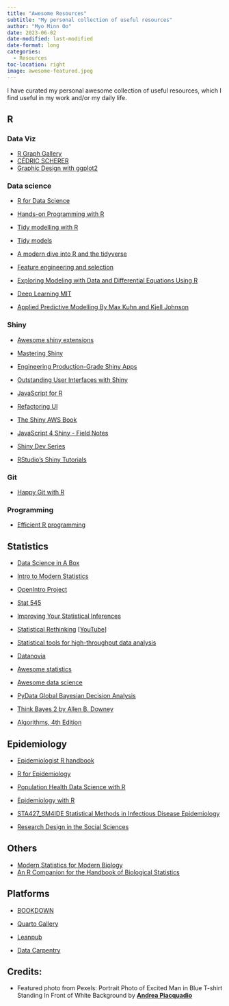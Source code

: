```yaml
---
title: "Awesome Resources"
subtitle: "My personal collection of useful resources"
author: "Myo Minn Oo"
date: 2023-06-02
date-modified: last-modified
date-format: long
categories: 
  - Resources
toc-location: right
image: awesome-featured.jpeg
---
```


I have curated my personal awesome collection of useful resources, which I find useful in my work and/or my daily life.

## R

### Data Viz

-   [R Graph Gallery](https://r-graph-gallery.com/index.html)
-   [CÉDRIC SCHERER](https://www.cedricscherer.com/)
-   [Graphic Design with ggplot2](https://rstudio-conf-2022.github.io/ggplot2-graphic-design/)

### Data science

-   [R for Data Science](https://r4ds.hadley.nz/)

-   [Hands-on Programming with R](https://rstudio-education.github.io/hopr/)

-   [Tidy modelling with R](https://www.tmwr.org/)

-   [Tidy models](https://www.tidymodels.org/)

-   [A modern dive into R and the tidyverse](https://moderndive.com/)

-   [Feature engineering and selection](http://www.feat.engineering/)

-   [Exploring Modeling with Data and Differential Equations Using R](https://jmzobitz.github.io/ModelingWithR/)

-   [Deep Learning MIT](https://www.deeplearningbook.org/)

-   [Applied Predictive Modelling By Max Kuhn and Kjell Johnson](http://appliedpredictivemodeling.com/)

### Shiny

-   [Awesome shiny extensions](https://github.com/nanxstats/awesome-shiny-extensions)

-   [Mastering Shiny](https://mastering-shiny.org/)

-   [Engineering Production-Grade Shiny Apps](https://engineering-shiny.org/index.html)

-   [Outstanding User Interfaces with Shiny](https://unleash-shiny.rinterface.com/index.html)

-   [JavaScript for R](https://book.javascript-for-r.com/)

-   [Refactoring UI](https://www.refactoringui.com/)

-   [The Shiny AWS Book](https://business-science.github.io/shiny-production-with-aws-book/)

-   [JavaScript 4 Shiny - Field Notes](https://connect.thinkr.fr/js4shinyfieldnotes/)

-   [Shiny Dev Series](https://shinydevseries.com/)

-   [RStudio's Shiny Tutorials](https://shiny.posit.co/r/getstarted/shiny-basics/lesson1/index.html)

### Git

-   [Happy Git with R](https://happygitwithr.com/)

### Programming

-   [Efficient R programming](https://csgillespie.github.io/efficientR/)

## Statistics

-   [Data Science in A Box](https://datasciencebox.org/)

-   [Intro to Modern Statistics](https://openintro-ims.netlify.app/)

-   [OpenIntro Project](https://www.openintro.org/)

-   [Stat 545](https://stat545.com/)

-   [Improving Your Statistical Inferences](https://lakens.github.io/statistical_inferences/)

-   [Statistical Rethinking](https://github.com/rmcelreath/stat_rethinking_2023) \[[YouTube](https://youtube.com/playlist?list=PLDcUM9US4XdPz-KxHM4XHt7uUVGWWVSus)\]

-   [Statistical tools for high-throughput data analysis](http://www.sthda.com/english/)

-   [Datanovia](https://www.datanovia.com/en/)

-   [Awesome statistics](https://github.com/erikgahner/awesome-statistics)

-   [Awesome data science](https://github.com/academic/awesome-datascience)

-   [PyData Global Bayesian Decision Analysis](https://github.com/mhoehle/BayesianDecisionAnalysis)

-   [Think Bayes 2 by Allen B. Downey](http://allendowney.github.io/ThinkBayes2/)

-   [Algorithms, 4th Edition](https://algs4.cs.princeton.edu/home/)

## Epidemiology

-   [Epidemiologist R handbook](https://epirhandbook.com/en/)

-   [R for Epidemiology](https://www.r4epi.com/)

-   [Population Health Data Science with R](https://bookdown.org/taragonmd/phds/)

-   [Epidemiology with R](https://global.oup.com/academic/product/epidemiology-with-r-9780198841333?cc=us&lang=en&#)

-   [STA427_SM4IDE Statistical Methods in Infectious Disease Epidemiology](https://github.com/mhoehle/STA427_SM4IDE)

-   [Research Design in the Social Sciences](https://book.declaredesign.org/)

## Others

-   [Modern Statistics for Modern Biology](https://web.stanford.edu/class/bios221/book/)
-   [An R Companion for the Handbook of Biological Statistics](https://rcompanion.org/handbook/)

## Platforms

-   [BOOKDOWN](https://bookdown.org/)

-   [Quarto Gallery](https://quarto.org/docs/gallery/)

-   [Leanpub](https://leanpub.com/)

-   [Data Carpentry](https://datacarpentry.org/)

## Credits:

-   Featured photo from Pexels: Portrait Photo of Excited Man in Blue T-shirt Standing In Front of White Background by [**Andrea Piacquadio**](https://www.pexels.com/@olly/)
